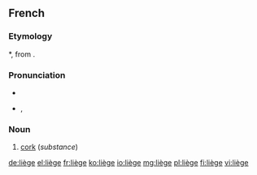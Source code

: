 {{also|Liège|liege}}
==French==

===Etymology===
{{etyl|VL.|fr}} *{{term||levius}}, from {{etyl|la|fr}} {{term|levis||light, unimportant}}.

===Pronunciation===
* {{audio|Fr-liège.ogg|audio}}
* {{IPA|/ljɛʒ/|lang=fr}}, {{X-SAMPA|/ljEZ/}}

===Noun===
{{fr-noun|m|sort=liege}}

# [[cork]] (''substance'')

[[de:liège]]
[[el:liège]]
[[fr:liège]]
[[ko:liège]]
[[io:liège]]
[[mg:liège]]
[[pl:liège]]
[[fi:liège]]
[[vi:liège]]